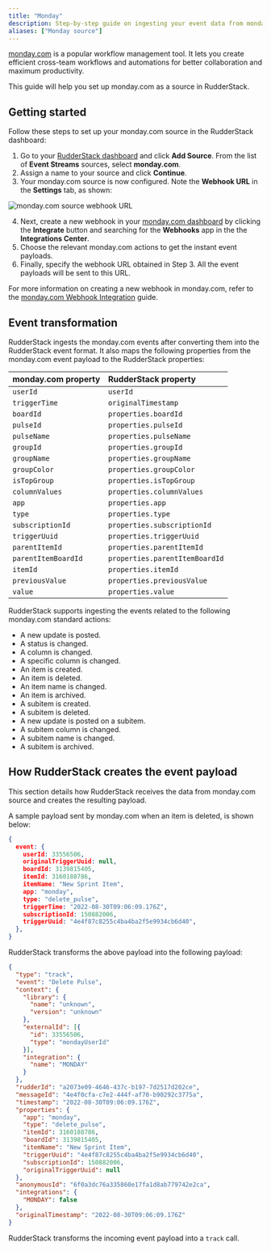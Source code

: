 ```yaml
---
title: "Monday"
description: Step-by-step guide on ingesting your event data from monday.com into RudderStack.
aliases: ["Monday source"]
---
```


[monday.com](https://monday.com/) is a popular workflow management tool. It lets you create efficient cross-team workflows and automations for better collaboration and maximum productivity.

This guide will help you set up monday.com as a source in RudderStack.

## Getting started

Follow these steps to set up your monday.com source in the RudderStack dashboard:

1. Go to your [RudderStack dashboard](https://app.rudderstack.com/) and click **Add Source**. From the list of **Event Streams** sources, select **monday.com**.
2. Assign a name to your source and click **Continue**.
3. Your monday.com source is now configured. Note the **Webhook URL** in the **Settings** tab, as shown:

<img src="../../../assets/event-stream-sources/monday-webhook-url.png" alt="monday.com source webhook URL" />

4. Next, create a new webhook in your [monday.com dashboard](https://auth.monday.com/auth/login_monday) by clicking the **Integrate** button and searching for the **Webhooks** app in the the **Integrations Center**.
5. Choose the relevant monday.com actions to get the instant event payloads.
6. Finally, specify the webhook URL obtained in Step 3. All the event payloads will be sent to this URL.

<div class="infoBlock">
For more information on creating a new webhook in monday.com, refer to the <a href="https://support.monday.com/hc/en-us/articles/360003540679-Webhook-Integration-#">monday.com Webhook Integration</a> guide.
</div>

## Event transformation

RudderStack ingests the monday.com events after converting them into the RudderStack event format. It also maps the following properties from the monday.com event payload to the RudderStack properties:

| monday.com property  | RudderStack property |
| :------------------ | :------------- |
| `userId` | `userId` |
| `triggerTime` | `originalTimestamp` |
| `boardId` | `properties.boardId` |
| `pulseId` | `properties.pulseId` |
| `pulseName` | `properties.pulseName` |
| `groupId` | `properties.groupId` |
| `groupName` | `properties.groupName` |
| `groupColor` | `properties.groupColor` |
| `isTopGroup` | `properties.isTopGroup` |
| `columnValues` | `properties.columnValues` |
| `app` | `properties.app` |
| `type` | `properties.type` | 
| `subscriptionId` | `properties.subscriptionId` |
| `triggerUuid` | `properties.triggerUuid` |
| `parentItemId` | `properties.parentItemId` |
| `parentItemBoardId` | `properties.parentItemBoardId` |
| `itemId` | `properties.itemId` |
| `previousValue` | `properties.previousValue` |
| `value` | `properties.value` |

RudderStack supports ingesting the events related to the following monday.com standard actions:

- A new update is posted.
- A status is changed.
- A column is changed.
- A specific column is changed.
- An item is created.
- An item is deleted.
- An item name is changed.
- An item is archived.
- A subitem is created.
- A subitem is deleted.
- A new update is posted on a subitem.
- A subitem column is changed.
- A subitem name is changed.	
- A subitem is archived.

## How RudderStack creates the event payload

This section details how RudderStack receives the data from monday.com source and creates the resulting payload.

A sample payload sent by monday.com when an item is deleted, is shown below:

```json
{
  event: {
    userId: 33556506,
    originalTriggerUuid: null,
    boardId: 3139815405,
    itemId: 3160188786,
    itemName: "New Sprint Item",
    app: "monday",
    type: "delete_pulse",
    triggerTime: "2022-08-30T09:06:09.176Z",
    subscriptionId: 150882006,
    triggerUuid: "4e4f87c8255c4ba4ba2f5e9934cb6d40",
  },
}
```

RudderStack transforms the above payload into the following payload:

```json
{
  "type": "track",
  "event": "Delete Pulse",
  "context": {
    "library": {
      "name": "unknown",
      "version": "unknown"
    },
    "externalId": [{
      "id": 33556506,
      "type": "mondayUserId"
    }],
    "integration": {
      "name": "MONDAY"
    }
  },
  "rudderId": "a2073e09-4646-437c-b197-7d2517d202ce",
  "messageId": "4e4f0cfa-c7e2-444f-af70-b90292c3775a",
  "timestamp": "2022-08-30T09:06:09.176Z",
  "properties": {
    "app": "monday",
    "type": "delete_pulse",
    "itemId": 3160188786,
    "boardId": 3139815405,
    "itemName": "New Sprint Item",
    "triggerUuid": "4e4f87c8255c4ba4ba2f5e9934cb6d40",
    "subscriptionId": 150882006,
    "originalTriggerUuid": null
  },
  "anonymousId": "6f0a3dc76a335860e17fa1d8ab779742e2ca",
  "integrations": {
    "MONDAY": false
  },
  "originalTimestamp": "2022-08-30T09:06:09.176Z"
}
```

<div class="infoBlock">
RudderStack transforms the incoming event payload into a <code class="inline-code">track</code> call.
</div>